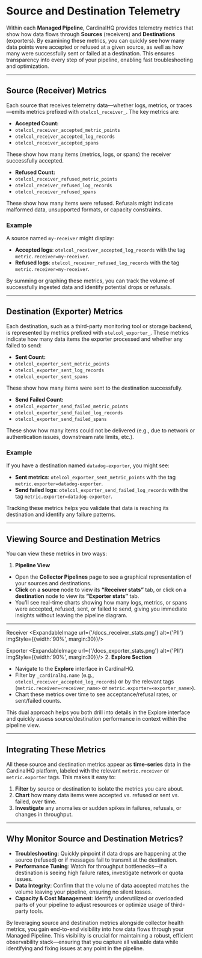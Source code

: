 
# Source and Destination Telemetry

Within each **Managed Pipeline**, CardinalHQ provides telemetry metrics that show how data flows through **Sources** (receivers) and **Destinations** (exporters). By examining these metrics, you can quickly see how many data points were accepted or refused at a given source, as well as how many were successfully sent or failed at a destination. This ensures transparency into every step of your pipeline, enabling fast troubleshooting and optimization.

---

## Source (Receiver) Metrics

Each source that receives telemetry data—whether logs, metrics, or traces—emits metrics prefixed with `otelcol_receiver_`. The key metrics are:

- **Accepted Count:**
- `otelcol_receiver_accepted_metric_points`
- `otelcol_receiver_accepted_log_records`
- `otelcol_receiver_accepted_spans`

These show how many items (metrics, logs, or spans) the receiver successfully accepted.

- **Refused Count:**
- `otelcol_receiver_refused_metric_points`
- `otelcol_receiver_refused_log_records`
- `otelcol_receiver_refused_spans`

These show how many items were refused. Refusals might indicate malformed data, unsupported formats, or capacity constraints.

### Example

A source named `my-receiver` might display:
- **Accepted logs**: `otelcol_receiver_accepted_log_records` with the tag `metric.receiver=my-receiver`.
- **Refused logs**: `otelcol_receiver_refused_log_records` with the tag `metric.receiver=my-receiver`.

By summing or graphing these metrics, you can track the volume of successfully ingested data and identify potential drops or refusals.

---

## Destination (Exporter) Metrics

Each destination, such as a third-party monitoring tool or storage backend, is represented by metrics prefixed with `otelcol_exporter_`. These metrics indicate how many data items the exporter processed and whether any failed to send:

- **Sent Count:**
- `otelcol_exporter_sent_metric_points`
- `otelcol_exporter_sent_log_records`
- `otelcol_exporter_sent_spans`

These show how many items were sent to the destination successfully.

- **Send Failed Count:**
- `otelcol_exporter_send_failed_metric_points`
- `otelcol_exporter_send_failed_log_records`
- `otelcol_exporter_send_failed_spans`

These show how many items could not be delivered (e.g., due to network or authentication issues, downstream rate limits, etc.).

### Example

If you have a destination named `datadog-exporter`, you might see:
- **Sent metrics**: `otelcol_exporter_sent_metric_points` with the tag `metric.exporter=datadog-exporter`.
- **Send failed logs**: `otelcol_exporter_send_failed_log_records` with the tag `metric.exporter=datadog-exporter`.

Tracking these metrics helps you validate that data is reaching its destination and identify any failure patterns.

---

## Viewing Source and Destination Metrics

You can view these metrics in two ways:

1. **Pipeline View**
- Open the **Collector Pipelines** page to see a graphical representation of your sources and destinations.
- **Click** on a **source** node to view its **“Receiver stats”** tab, or click on a **destination** node to view its **“Exporter stats”** tab.
- You’ll see real-time charts showing how many logs, metrics, or spans were accepted, refused, sent, or failed to send, giving you immediate insights without leaving the pipeline diagram.
---
Receiver
<ExpandableImage url={'/docs_receiver_stats.png'} alt={'PII'} imgStyle={{width:'90%', margin:30}}/>

Exporter
<ExpandableImage url={'/docs_exporter_stats.png'} alt={'PII'} imgStyle={{width:'90%', margin:30}}/>
2. **Explore Section**
- Navigate to the **Explore** interface in CardinalHQ.
- Filter by `_cardinalhq.name` (e.g., `otelcol_receiver_accepted_log_records`) or by the relevant tags (`metric.receiver=<receiver_name>` or `metric.exporter=<exporter_name>`).
- Chart these metrics over time to see acceptance/refusal rates, or sent/failed counts.

This dual approach helps you both drill into details in the Explore interface and quickly assess source/destination performance in context within the pipeline view.

---

## Integrating These Metrics

All these source and destination metrics appear as **time-series** data in the CardinalHQ platform, labeled with the relevant `metric.receiver` or `metric.exporter` tags. This makes it easy to:

1. **Filter** by source or destination to isolate the metrics you care about.
2. **Chart** how many data items were accepted vs. refused or sent vs. failed, over time.
3. **Investigate** any anomalies or sudden spikes in failures, refusals, or changes in throughput.

---

## Why Monitor Source and Destination Metrics?

- **Troubleshooting**: Quickly pinpoint if data drops are happening at the source (refused) or if messages fail to transmit at the destination.
- **Performance Tuning**: Watch for throughput bottlenecks—if a destination is seeing high failure rates, investigate network or quota issues.
- **Data Integrity**: Confirm that the volume of data accepted matches the volume leaving your pipeline, ensuring no silent losses.
- **Capacity & Cost Management**: Identify underutilized or overloaded parts of your pipeline to adjust resources or optimize usage of third-party tools.

By leveraging source and destination metrics alongside collector health metrics, you gain end-to-end visibility into how data flows through your Managed Pipeline. This visibility is crucial for maintaining a robust, efficient observability stack—ensuring that you capture all valuable data while identifying and fixing issues at any point in the pipeline.